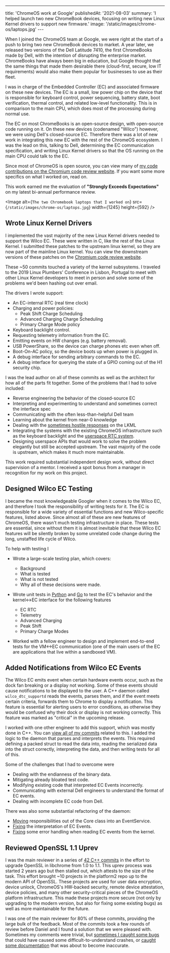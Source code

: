 ---

title: 'ChromeOS work at Google'
publishedAt: '2021-08-03'
summary: 'I helped launch two new ChromeBook devices, focusing on writing new Linux Kernel drivers to support new firmware.'
image: '/static/images/chrome-os/laptops.jpg'
---​

When I joined the ChromeOS team at Google, we were right at the start of a push to bring two new ChromeBook devices to market. A year later, we released two versions of the Dell Latitude 7410, the first ChromeBooks made by Dell, with the intention of disrupting the enterprise market. ChromeBooks have always been big in education, but Google thought that the same things that made them desirable there (cloud-first, secure, low IT requirements) would also make them popular for businesses to use as their fleet.

I was in charge of the Embedded Controller (EC) and associated firmware on these new devices. The EC is a small, low power chip on the device that is responsible for keyboard control, power sequencing, battery state, boot verification, thermal control, and related low-level functionality. This is in comparison to the main CPU, which does most of the processing during normal use.

The EC on most ChromeBooks is an open-source design, with open-source code running on it. On these new devices (codenamed "Wilco") however, we were using Dell's closed-source EC. Therefore there was a lot of new work in integrating this new EC with the rest of the ChromeOS ecosystem. I was the lead on this, talking to Dell, determining the EC communication specification, and writing Linux Kernel drivers so that the OS running on the main CPU could talk to the EC.

Since most of ChromeOS is open source, you can view many of [my code contributions on the Chromium code review website](https://chromium-review.googlesource.com/q/ncrews%2540chromium.org). If you want some more specifics on what I worked on, read on.

This work earned me the evaluation of **"Strongly Exceeds Expectations"** on my latest bi-annual performance review.

<Image
  alt={`The two Chromebook laptops that I worked on`}
  src={`/static/images/chrome-os/laptops.jpg`}
  width={1245}
  height={592}
/>

## Wrote Linux Kernel Drivers

I implemented the vast majority of the new Linux Kernel drivers needed to support the Wilco EC. These were written in C, like the rest of the Linux Kernel. I submitted these patches to the upstream linux kernel, so they are now part of the mainline Linux kernel. You can view the downstream versions of these patches on the [Chromium code review website](https://chromium-review.googlesource.com/q/owner:ncrews%2540chromium.org+project:chromiumos/third_party/kernel+branch:chromeos-4.19+-is:abandoned+-is:wip).

These ~50 commits touched a variety of the kernel subsystems. I traveled to the 2019 Linux Plumbers' Conference in Lisbon, Portugal to meet with other Linux Kernel developers to meet in person and solve some of the problems we'd been hashing out over email.

The drivers I wrote support:

- An EC-internal RTC (real time clock)
- Charging and power policies:
  - Peak Shift Charge Scheduling
  - Advanced Charging Charge Scheduling
  - Primary Charge Mode policy
- Keyboard backlight control.
- Requesting telemetry information from the EC.
- Emitting events on HW changes (e.g. battery removal).
- USB PowerShare, so the device can charge phones etc even when off.
- Boot-On-AC policy, so the device boots up when power is plugged in.
- A debug interface for sending arbitrary commands to the EC.
- A debug interface for querying the state of a GPIO coming out of the H1 security chip.

I was the lead author on all of these commits as well as the architect for how all of the parts fit together. Some of the problems that I had to solve included:

- Reverse engineering the behavior of the closed-source EC
- Interpreting and experimenting to understand and sometimes correct the interface spec
- Communicating with the often less-than-helpful Dell team
- Learning about the kernel from near-0 knowledge
- Dealing with the [sometimes hostile responses](https://lore.kernel.org/patchwork/patch/1061193/) on the LKML
- Integrating the systems with the existing ChromeOS infrastructure such as the keyboard backlight and the [userspace RTC system](https://crrev.com/c/1636911).
- Designing userspace APIs that would work to solve the problem elegantly but still be accepted upstream. The vast majority of the code is upstream, which makes it much more maintainable.

This work required substantial independent design work, without direct supervision of a mentor. I received a spot bonus from a manager in recognition for my work on this project.

## Designed Wilco EC Testing

I became the most knowledgeable Googler when it comes to the Wilco EC, and therefore I took the responsibility of writing tests for it. The EC is responsible for a wide variety of essential functions and new Wilco-specific features, listed above. Since almost all of these are new features of ChromeOS, there wasn't much testing infrastructure in place. These tests are essential, since without them it is almost inevitable that these Wilco EC features will be silently broken by some unrelated code change during the long, unstaffed life cycle of Wilco.

To help with testing I

- Wrote a large-scale testing plan, which covers:

  - Background
  - What is tested
  - What is not tested
  - Why all of these decisions were made.

- Wrote unit tests in [Python](https://chromium-review.googlesource.com/q/ncrews%2540chromium.org+ext:py) and [Go](https://chromium-review.googlesource.com/q/ncrews%2540chromium.org+ext:go) to test the EC's behavior and the kernel<->EC interface for the following features

  - EC RTC
  - Telemetry
  - Advanced Charging
  - Peak Shift
  - Primary Charge Modes

- Worked with a fellow engineer to design and implement end-to-end tests for the VM<->EC communication (one of the main users of the EC are applications that live within a sandboxed VM).

## Added Notifications from Wilco EC Events

The Wilco EC emits event when certain hardware events occur, such as the dock fan breaking or a display not working. Some of these events should cause notifications to be displayed to the user. A C++ daemon called `wilco_dtc_supportd` reads the events, parses them, and if the event meets certain criteria, forwards them to Chrome to display a notification. This feature is essential for alerting users to error conditions, as otherwise they would be confused why their dock or display is not working correctly. This feature was marked as "critical" in the upcoming release.

I worked with one other engineer to add this support, which was mostly done in C++. You can [view all of my commits](https://chromium-review.googlesource.com/q/owner:ncrews%2540chromium.org+diagnostics+project:chromiumos/platform2+-is:abandoned+-is:wip) related to this. I added the logic to the daemon that parses and interprets the events. This required defining a packed struct to read the data into, reading the serialized data into the struct correctly, interpreting the data, and then writing tests for all of this.

Some of the challenges that I had to overcome were

- Dealing with the endianness of the binary data.
- Mitigating already bloated test code.
- Modifying existing code that interpreted EC Events incorrectly.
- Communicating with external Dell engineers to understand the format of EC events.
- Dealing with incomplete EC code from Dell.

There was also some substantial refactoring of the daemon:

- [Moving](https://crrev.com/c/1716074) responsibilities out of the Core class into an EventService.
- [Fixing](https://crrev.com/c/1705336) the interpretation of EC Events.
- [Fixing](https://crrev.com/c/1705338) some error handling when reading EC events from the kernel.

## Reviewed OpenSSL 1.1 Uprev

I was the main reviewer in a series of [42 C++ commits](https://chromium-review.googlesource.com/q/reviewer:1311094+owner:djkurtz) in the effort to upgrade OpenSSL in libchrome from 1.0 to 1.1. This uprev process was started 2 years ago but then stalled out, which attests to the size of the task. This effort brought ~10 projects in the platform2 repo up to the modern API of OpenSSL. These projects are used for user data encryption, device unlock, ChromeOS's HW-backed security, remote device attestation, device policies, and many other security-critical pieces of the ChromeOS platform infrastructure. This made these projects more secure (not only by upgrading to the modern version, but also for fixing some existing bugs) as well as more maintainable for the future.

I was one of the main reviewer for 80% of these commits, providing the large bulk of the feedback. Most of the commits took a few rounds of review before Daniel and I found a solution that we were pleased with. Sometimes my comments were trivial, but [sometimes I caught some bugs](https://crrev.com/c/1764422/1/chaps/session_impl.cc#390) that could have caused some difficult-to-understand crashes, or [caught some documentation](https://crrev.com/c/1764236/1..2/crypto/scoped_openssl_types.h#b44) that was about to become inaccurate.
